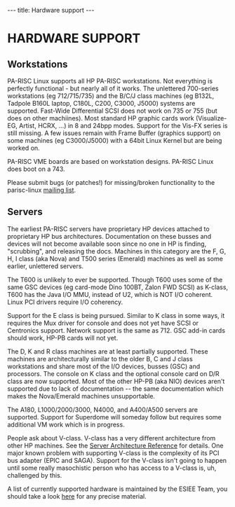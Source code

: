 ---
title: Hardware support
---

= HARDWARE SUPPORT =

== Workstations ==
 
PA-RISC Linux supports all HP PA-RISC workstations. Not everything is
perfectly functional - but nearly all of it works. The unlettered 700-series
workstations (eg 712/715/735) and the B/C/J class machines (eg B132L, Tadpole B160L laptop, C180L,
C200, C3000, J5000) systems are supported. Fast-Wide Differential SCSI does 
not work on 735 or 755 (but does on other machiines).
Most standard HP graphic cards work (Visualize-EG, Artist, HCRX, ...) in 8 and 24bpp modes. 
Support for the Vis-FX series is still missing. A few issues remain with Frame Buffer (graphics support) 
on some machines (eg C3000/J5000) with a 64bit Linux Kernel but are being worked on.

PA-RISC VME boards are based on workstation designs.
PA-RISC Linux does boot on a 743.

Please submit bugs (or patches!) for missing/broken functionality
to the parisc-linux [[mailing list]].

== Servers ==
 
The earliest PA-RISC servers have proprietary HP devices attached to
proprietary HP bus architectures. Documentation on these busses and
devices will not become available soon since no one in HP is finding,
"scrubbing", and releasing the docs.
Machines in this category are the F, G, H, I class (aka Nova) and
T500 series (Emerald) machines as well as some earlier, unlettered servers.

The T600 is unlikely to ever be supported. Though T600 uses some of
the same GSC devices (eg card-mode Dino 100BT, Zalon FWD SCSI) as
K-class, T600 has the Java I/O MMU, instead of U2, which is NOT I/O
coherent. Linux PCI drivers require I/O coherency.

Support for the E class is being pursued. Similar to K class in some
ways, it requires the Mux driver for console and does not yet have SCSI
or Centronics support. Network support is the same as 712. GSC add-in
cards should work, HP-PB cards will not yet.

The D, K and R class machines are at least partially supported.
These machines are architecturally similar to the older B, C and J
class workstations and share most of the I/O devices, busses (GSC)
and processors. The console on K class and the optional console card on
D/R class are now supported. Most of the other HP-PB (aka NIO) devices
aren't supported due to lack of documentation -- the same documentation
which makes the Nova/Emerald machines unsupportable.

The A180, L1000/2000/3000, N4000, and A400/A500 servers are supported. 
Support for Superdome will someday follow but requires some
additional VM work which is in progress.

People ask about V-class. V-class has a very different architecture
from other HP machines. See the
[[Server Architecture Reference]]
for details. One major known problem with supporting V-class is
the complexity of its PCI bus adapter (EPIC and SAGA).
Support for the V-class isn't going to happen until some really
masochistic person who has access to a V-class is, uh, challenged by this.

A list of currently supported hardware is maintained by the ESIEE Team, you
should take a look [[here]] for any precise material.